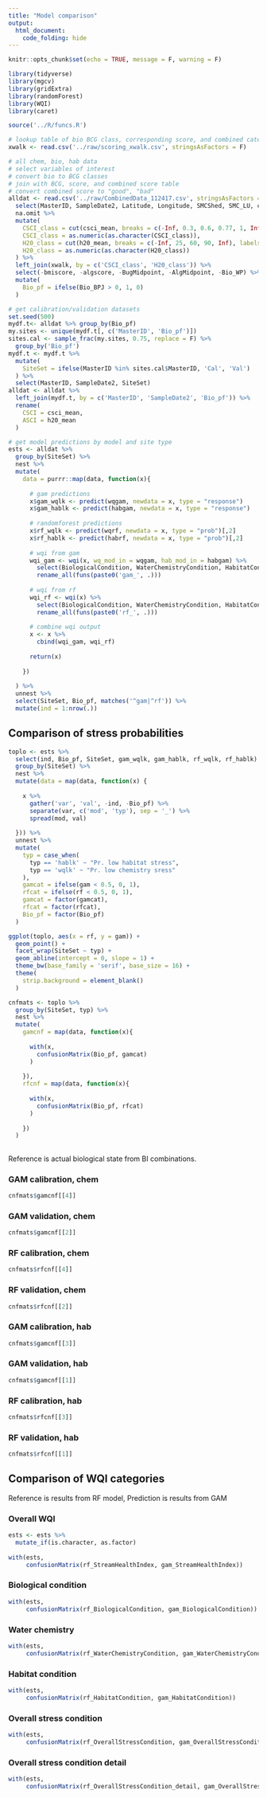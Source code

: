 ```yaml
---
title: "Model comparison"
output: 
  html_document:
    code_folding: hide
---
```


```r
knitr::opts_chunk$set(echo = TRUE, message = F, warning = F)

library(tidyverse)
library(mgcv)
library(gridExtra)
library(randomForest)
library(WQI)
library(caret)

source('../R/funcs.R')

# lookup table of bio BCG class, corresponding score, and combined categorical score
xwalk <- read.csv('../raw/scoring_xwalk.csv', stringsAsFactors = F)

# all chem, bio, hab data
# select variables of interest
# convert bio to BCG classes
# join with BCG, score, and combined score table
# convert combined score to "good", "bad"
alldat <- read.csv('../raw/CombinedData_112417.csv', stringsAsFactors = F) %>% 
  select(MasterID, SampleDate2, Latitude, Longitude, SMCShed, SMC_LU, csci_mean, h20_mean, PCT_SAFN, H_AqHab, H_SubNat, Ev_FlowHab, XCMG, indexscore_cram, Cond, TN2, TP) %>% 
  na.omit %>% 
  mutate(
    CSCI_class = cut(csci_mean, breaks = c(-Inf, 0.3, 0.6, 0.77, 1, Inf), labels = c(6, 5, 4, 3, 2)), 
    CSCI_class = as.numeric(as.character(CSCI_class)),
    H20_class = cut(h20_mean, breaks = c(-Inf, 25, 60, 90, Inf), labels = c(5, 4, 3, 2)),
    H20_class = as.numeric(as.character(H20_class))
  ) %>% 
  left_join(xwalk, by = c('CSCI_class', 'H20_class')) %>% 
  select(-bmiscore, -algscore, -BugMidpoint, -AlgMidpoint, -Bio_WP) %>% 
  mutate(
    Bio_pf = ifelse(Bio_BPJ > 0, 1, 0)
  )

# get calibration/validation datasets
set.seed(500)
mydf.t<- alldat %>% group_by(Bio_pf)
my.sites <- unique(mydf.t[, c('MasterID', 'Bio_pf')])
sites.cal <- sample_frac(my.sites, 0.75, replace = F) %>% 
  group_by('Bio_pf')
mydf.t <- mydf.t %>% 
  mutate(
    SiteSet = ifelse(MasterID %in% sites.cal$MasterID, 'Cal', 'Val')
  ) %>% 
  select(MasterID, SampleDate2, SiteSet)
alldat <- alldat %>% 
  left_join(mydf.t, by = c('MasterID', 'SampleDate2', 'Bio_pf')) %>% 
  rename(
    CSCI = csci_mean,
    ASCI = h20_mean
  )

# get model predictions by model and site type
ests <- alldat %>% 
  group_by(SiteSet) %>% 
  nest %>% 
  mutate(
    data = purrr::map(data, function(x){
      
      # gam predictions
      x$gam_wqlk <- predict(wqgam, newdata = x, type = "response")
      x$gam_hablk <- predict(habgam, newdata = x, type = "response")
      
      # randomforest predictions
      x$rf_wqlk <- predict(wqrf, newdata = x, type = "prob")[,2]
      x$rf_hablk <- predict(habrf, newdata = x, type = "prob")[,2]
      
      # wqi from gam
      wqi_gam <- wqi(x, wq_mod_in = wqgam, hab_mod_in = habgam) %>% 
        select(BiologicalCondition, WaterChemistryCondition, HabitatCondition, OverallStressCondition, OverallStressCondition_detail, StreamHealthIndex) %>% 
        rename_all(funs(paste0('gam_', .)))
      
      # wqi from rf
      wqi_rf <- wqi(x) %>% 
        select(BiologicalCondition, WaterChemistryCondition, HabitatCondition, OverallStressCondition, OverallStressCondition_detail, StreamHealthIndex) %>% 
        rename_all(funs(paste0('rf_', .)))
      
      # combine wqi output
      x <- x %>% 
        cbind(wqi_gam, wqi_rf)
      
      return(x)
      
    })
    
  ) %>% 
  unnest %>% 
  select(SiteSet, Bio_pf, matches('^gam|^rf')) %>% 
  mutate(ind = 1:nrow(.))
```

## Comparison of stress probabilities

```r

toplo <- ests %>% 
  select(ind, Bio_pf, SiteSet, gam_wqlk, gam_hablk, rf_wqlk, rf_hablk) %>% 
  group_by(SiteSet) %>% 
  nest %>% 
  mutate(data = map(data, function(x) {
    
    x %>% 
      gather('var', 'val', -ind, -Bio_pf) %>% 
      separate(var, c('mod', 'typ'), sep = '_') %>% 
      spread(mod, val)
    
  })) %>% 
  unnest %>% 
  mutate(
    typ = case_when(
      typ == 'hablk' ~ "Pr. low habitat stress", 
      typ == 'wqlk' ~ "Pr. low chemistry sress"
    ), 
    gamcat = ifelse(gam < 0.5, 0, 1),
    rfcat = ifelse(rf < 0.5, 0, 1), 
    gamcat = factor(gamcat), 
    rfcat = factor(rfcat), 
    Bio_pf = factor(Bio_pf)
  )

ggplot(toplo, aes(x = rf, y = gam)) + 
  geom_point() + 
  facet_wrap(SiteSet ~ typ) +
  geom_abline(intercept = 0, slope = 1) + 
  theme_bw(base_family = 'serif', base_size = 16) + 
  theme(
    strip.background = element_blank()
  )
```

```r
cnfmats <- toplo %>% 
  group_by(SiteSet, typ) %>% 
  nest %>% 
  mutate(
    gamcnf = map(data, function(x){
      
      with(x,
        confusionMatrix(Bio_pf, gamcat)
      )
      
    }),
    rfcnf = map(data, function(x){
      
      with(x,
        confusionMatrix(Bio_pf, rfcat)
      )
      
    })
  )
```

## {.tabset}

Reference is actual biological state from BI combinations.

### GAM calibration, chem

```r
cnfmats$gamcnf[[4]]
```

### GAM validation, chem

```r
cnfmats$gamcnf[[2]]
```

### RF calibration, chem

```r
cnfmats$rfcnf[[4]]
```

### RF validation, chem

```r
cnfmats$rfcnf[[2]]
```

### GAM calibration, hab

```r
cnfmats$gamcnf[[3]]
```

### GAM validation, hab

```r
cnfmats$gamcnf[[1]]
```

### RF calibration, hab

```r
cnfmats$rfcnf[[3]]
```

### RF validation, hab

```r
cnfmats$rfcnf[[1]]
```
## Comparison of WQI categories {.tabset}

Reference is results from RF model, Prediction is results from GAM

### Overall WQI

```r
ests <- ests %>% 
  mutate_if(is.character, as.factor)
  
with(ests, 
     confusionMatrix(rf_StreamHealthIndex, gam_StreamHealthIndex))
```

### Biological condition

```r
with(ests, 
     confusionMatrix(rf_BiologicalCondition, gam_BiologicalCondition))
```

### Water chemistry

```r
with(ests, 
     confusionMatrix(rf_WaterChemistryCondition, gam_WaterChemistryCondition))
```

### Habitat condition

```r
with(ests, 
     confusionMatrix(rf_HabitatCondition, gam_HabitatCondition))
```

### Overall stress condition

```r
with(ests, 
     confusionMatrix(rf_OverallStressCondition, gam_OverallStressCondition))
```

### Overall stress condition detail

```r
with(ests, 
     confusionMatrix(rf_OverallStressCondition_detail, gam_OverallStressCondition_detail))
```